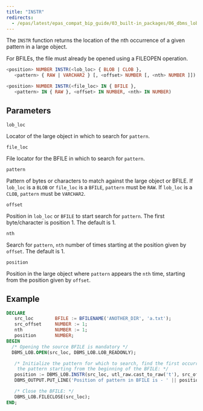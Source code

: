 ```yaml
---
title: "INSTR"
redirects:
  - /epas/latest/epas_compat_bip_guide/03_built-in_packages/06_dbms_lob/09_instr/ #generated for docs/epas/reorg-role-use-case-mode
---
```


The `INSTR` function returns the location of the nth occurrence of a given pattern in a large object.

For BFILEs, the file must already be opened using a FILEOPEN operation.

```sql
<position> NUMBER INSTR(<lob_loc> { BLOB | CLOB },
   <pattern> { RAW | VARCHAR2 } [, <offset> NUMBER [, <nth> NUMBER ]])

<position> NUMBER INSTR(<file_loc> IN { BFILE }, 
   <pattern> IN { RAW }, <offset> IN NUMBER, <nth> IN NUMBER)
```

## Parameters

`lob_loc`

 Locator of the large object in which to search for `pattern`.

`file_loc`

 File locator for the BFILE in which to search for `pattern`.

`pattern`

 Pattern of bytes or characters to match against the large object or BFILE. If `lob_loc` is a `BLOB` or `file_loc` is a `BFILE`, `pattern` must be `RAW`. If `lob_loc` is a `CLOB`, `pattern` must be `VARCHAR2`.

`offset`

 Position in `lob_loc` or `BFILE` to start search for `pattern`. The first byte/character is position 1. The default is 1.

`nth`

 Search for `pattern`, `nth` number of times starting at the position given by `offset`. The default is 1.

`position`

 Position in the large object where `pattern` appears the `nth` time, starting from the position given by `offset`.

## Example

``` sql
DECLARE
   src_loc        BFILE := BFILENAME('ANOTHER_DIR', 'a.txt');
   src_offset     NUMBER := 1;
   nth            NUMBER := 1;
   position       NUMBER;
BEGIN
  /* Opening the source BFILE is mandatory */
  DBMS_LOB.OPEN(src_loc, DBMS_LOB.LOB_READONLY);

   /* Initialize the pattern for which to search, find the first occurrence of
    the pattern starting from the beginning of the BFILE: */
   position := DBMS_LOB.INSTR(src_loc, utl_raw.cast_to_raw('t'), src_offset, nth);
   DBMS_OUTPUT.PUT_LINE('Position of pattern in BFILE is - ' || position );

   /* Close the BFILE: */
   DBMS_LOB.FILECLOSE(src_loc);
END;
```
